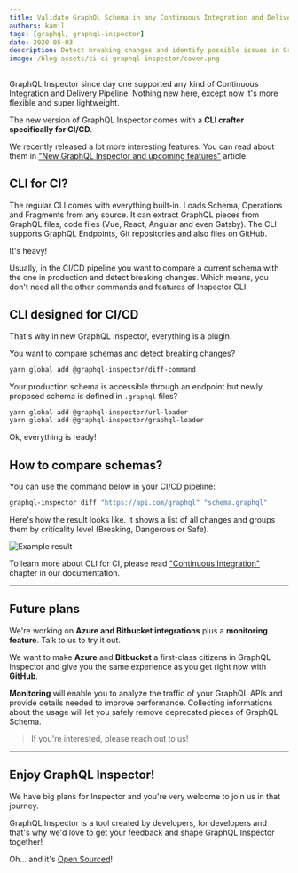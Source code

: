 ```yaml
---
title: Validate GraphQL Schema in any Continuous Integration and Delivery Pipeline
authors: kamil
tags: [graphql, graphql-inspector]
date: 2020-05-03
description: Detect breaking changes and identify possible issues in GraphQL API with GraphQL Inspector
image: /blog-assets/ci-ci-graphql-inspector/cover.png
---
```



<Article />

GraphQL Inspector since day one supported any kind of Continuous Integration and Delivery Pipeline. Nothing new here, except now it's more flexible and super lightweight.

The new version of GraphQL Inspector comes with a **CLI crafter specifically for CI/CD**.

We recently released a lot more interesting features. You can read about them in ["New GraphQL Inspector and upcoming features"](/blog/new-graphql-inspector) article.

# CLI for CI?

The regular CLI comes with everything built-in. Loads Schema, Operations and Fragments from any source. It can extract GraphQL pieces from GraphQL files, code files (Vue, React, Angular and even Gatsby). The CLI supports GraphQL Endpoints, Git repositories and also files on GitHub.

It's heavy!

Usually, in the CI/CD pipeline you want to compare a current schema with the one in production and detect breaking changes. Which means, you don't need all the other commands and features of Inspector CLI.

# CLI designed for CI/CD

That's why in new GraphQL Inspector, everything is a plugin.

You want to compare schemas and detect breaking changes?

```bash
yarn global add @graphql-inspector/diff-command
```

Your production schema is accessible through an endpoint but newly proposed schema is defined in `.graphql` files?

```bash
yarn global add @graphql-inspector/url-loader
yarn global add @graphql-inspector/graphql-loader
```

Ok, everything is ready!

# How to compare schemas?

You can use the command below in your CI/CD pipeline:

```bash
graphql-inspector diff "https://api.com/graphql" "schema.graphql"
```

Here's how the result looks like. It shows a list of all changes and groups them by criticality level (Breaking, Dangerous or Safe).

![](../../public/blog-assets/ci-ci-graphql-inspector/circleci.png 'Example result')

To learn more about CLI for CI, please read ["Continuous Integration"](https://graphql-inspector.com/docs/products/ci) chapter in our documentation.

---

# Future plans

We're working on **Azure and Bitbucket integrations** plus a **monitoring feature**. Talk to us to try it out.

We want to make **Azure** and **Bitbucket** a first-class citizens in GraphQL Inspector and give you the same experience as you get right now with **GitHub**.

**Monitoring** will enable you to analyze the traffic of your GraphQL APIs and provide details needed to improve performance. Collecting informations about the usage will let you safely remove deprecated pieces of GraphQL Schema.

> If you're interested, please reach out to us!

---

## Enjoy GraphQL Inspector!

We have big plans for Inspector and you're very welcome to join us in that journey.

GraphQL Inspector is a tool created by developers, for developers and that's why we'd love to get your feedback and shape GraphQL Inspector together!

Oh... and it's [Open Sourced](https://github.com/kamilkisiela/graphql-inspector)!
